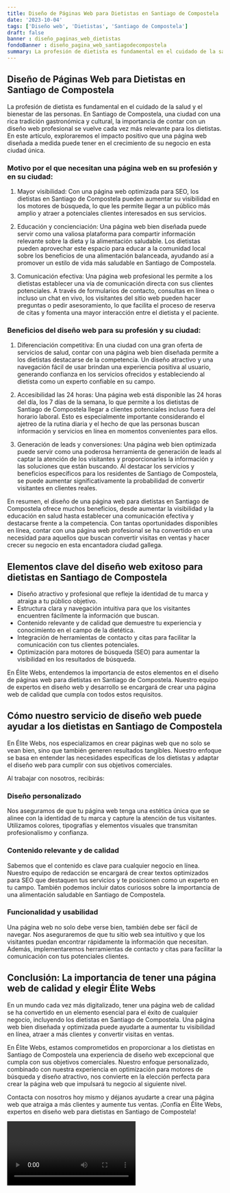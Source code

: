 ```yaml
---
title: Diseño de Páginas Web para Dietistas en Santiago de Compostela
date: '2023-10-04'
tags: ['Diseño web', 'Dietistas', 'Santiago de Compostela']
draft: false
banner : diseño_paginas_web_dietistas
fondoBanner : diseño_pagina_web_santiagodecompostela
summary: La profesión de dietista es fundamental en el cuidado de la salud y el bienestar de las personas. En Santiago de Compostela, una ciudad con una rica tradición gastronómica y cultural, la importancia de contar con un diseño web profesional se vuelve cada vez más relevante para los dietistas. En este artículo, exploraremos el impacto positivo que una página web diseñada a medida puede tener en el crecimiento de su negocio en esta ciudad única.
---
```


## Diseño de Páginas Web para Dietistas en Santiago de Compostela

La profesión de dietista es fundamental en el cuidado de la salud y el bienestar de las personas. En Santiago de Compostela, una ciudad con una rica tradición gastronómica y cultural, la importancia de contar con un diseño web profesional se vuelve cada vez más relevante para los dietistas. En este artículo, exploraremos el impacto positivo que una página web diseñada a medida puede tener en el crecimiento de su negocio en esta ciudad única.

### Motivo por el que necesitan una página web en su profesión y en su ciudad:

1. Mayor visibilidad: Con una página web optimizada para SEO, los dietistas en Santiago de Compostela pueden aumentar su visibilidad en los motores de búsqueda, lo que les permite llegar a un público más amplio y atraer a potenciales clientes interesados en sus servicios.

2. Educación y concienciación: Una página web bien diseñada puede servir como una valiosa plataforma para compartir información relevante sobre la dieta y la alimentación saludable. Los dietistas pueden aprovechar este espacio para educar a la comunidad local sobre los beneficios de una alimentación balanceada, ayudando así a promover un estilo de vida más saludable en Santiago de Compostela.

3. Comunicación efectiva: Una página web profesional les permite a los dietistas establecer una vía de comunicación directa con sus clientes potenciales. A través de formularios de contacto, consultas en línea o incluso un chat en vivo, los visitantes del sitio web pueden hacer preguntas o pedir asesoramiento, lo que facilita el proceso de reserva de citas y fomenta una mayor interacción entre el dietista y el paciente.

### Beneficios del diseño web para su profesión y su ciudad:

1. Diferenciación competitiva: En una ciudad con una gran oferta de servicios de salud, contar con una página web bien diseñada permite a los dietistas destacarse de la competencia. Un diseño atractivo y una navegación fácil de usar brindan una experiencia positiva al usuario, generando confianza en los servicios ofrecidos y estableciendo al dietista como un experto confiable en su campo.

2. Accesibilidad las 24 horas: Una página web está disponible las 24 horas del día, los 7 días de la semana, lo que permite a los dietistas de Santiago de Compostela llegar a clientes potenciales incluso fuera del horario laboral. Esto es especialmente importante considerando el ajetreo de la rutina diaria y el hecho de que las personas buscan información y servicios en línea en momentos convenientes para ellos.

3. Generación de leads y conversiones: Una página web bien optimizada puede servir como una poderosa herramienta de generación de leads al captar la atención de los visitantes y proporcionarles la información y las soluciones que están buscando. Al destacar los servicios y beneficios específicos para los residentes de Santiago de Compostela, se puede aumentar significativamente la probabilidad de convertir visitantes en clientes reales.

En resumen, el diseño de una página web para dietistas en Santiago de Compostela ofrece muchos beneficios, desde aumentar la visibilidad y la educación en salud hasta establecer una comunicación efectiva y destacarse frente a la competencia. Con tantas oportunidades disponibles en línea, contar con una página web profesional se ha convertido en una necesidad para aquellos que buscan convertir visitas en ventas y hacer crecer su negocio en esta encantadora ciudad gallega.

<GifSeo />

<Cta />

## Elementos clave del diseño web exitoso para dietistas en Santiago de Compostela

- Diseño atractivo y profesional que refleje la identidad de tu marca y atraiga a tu público objetivo.
- Estructura clara y navegación intuitiva para que los visitantes encuentren fácilmente la información que buscan.
- Contenido relevante y de calidad que demuestre tu experiencia y conocimiento en el campo de la dietética.
- Integración de herramientas de contacto y citas para facilitar la comunicación con tus clientes potenciales.
- Optimización para motores de búsqueda (SEO) para aumentar la visibilidad en los resultados de búsqueda.

En Élite Webs, entendemos la importancia de estos elementos en el diseño de páginas web para dietistas en Santiago de Compostela. Nuestro equipo de expertos en diseño web y desarrollo se encargará de crear una página web de calidad que cumpla con todos estos requisitos.

## Cómo nuestro servicio de diseño web puede ayudar a los dietistas en Santiago de Compostela

En Élite Webs, nos especializamos en crear páginas web que no solo se vean bien, sino que también generen resultados tangibles. Nuestro enfoque se basa en entender las necesidades específicas de los dietistas y adaptar el diseño web para cumplir con sus objetivos comerciales.

Al trabajar con nosotros, recibirás:

### Diseño personalizado
Nos aseguramos de que tu página web tenga una estética única que se alinee con la identidad de tu marca y capture la atención de tus visitantes. Utilizamos colores, tipografías y elementos visuales que transmitan profesionalismo y confianza.

### Contenido relevante y de calidad
Sabemos que el contenido es clave para cualquier negocio en línea. Nuestro equipo de redacción se encargará de crear textos optimizados para SEO que destaquen tus servicios y te posicionen como un experto en tu campo. También podemos incluir datos curiosos sobre la importancia de una alimentación saludable en Santiago de Compostela.

### Funcionalidad y usabilidad
Una página web no solo debe verse bien, también debe ser fácil de navegar. Nos aseguraremos de que tu sitio web sea intuitivo y que los visitantes puedan encontrar rápidamente la información que necesitan. Además, implementaremos herramientas de contacto y citas para facilitar la comunicación con tus potenciales clientes.

## Conclusión: La importancia de tener una página web de calidad y elegir Élite Webs

En un mundo cada vez más digitalizado, tener una página web de calidad se ha convertido en un elemento esencial para el éxito de cualquier negocio, incluyendo los dietistas en Santiago de Compostela. Una página web bien diseñada y optimizada puede ayudarte a aumentar tu visibilidad en línea, atraer a más clientes y convertir visitas en ventas.

En Élite Webs, estamos comprometidos en proporcionar a los dietistas en Santiago de Compostela una experiencia de diseño web excepcional que cumpla con sus objetivos comerciales. Nuestro enfoque personalizado, combinado con nuestra experiencia en optimización para motores de búsqueda y diseño atractivo, nos convierte en la elección perfecta para crear la página web que impulsará tu negocio al siguiente nivel.

Contacta con nosotros hoy mismo y déjanos ayudarte a crear una página web que atraiga a más clientes y aumente tus ventas. ¡Confía en Élite Webs, expertos en diseño web para dietistas en Santiago de Compostela!

<Video />

<CtaBot job='Dietistas' city='Santiago de Compostela'/>

<Gmaps query='Santiago de Compostela+españa+maps' />